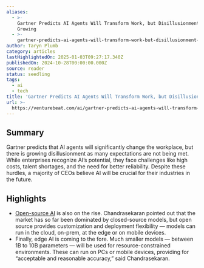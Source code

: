 ```yaml
---
aliases:
  - >-
    Gartner Predicts AI Agents Will Transform Work, but Disillusionment Is
    Growing
  - >-
    gartner-predicts-ai-agents-will-transform-work-but-disillusionment-is-growing
author: Taryn Plumb
category: articles
lastHighlightedOn: 2025-01-03T09:27:17.340Z
publishedOn: 2024-10-28T00:00:00.000Z
source: reader
status: seedling
tags:
  - ai
  - tech
title: 'Gartner Predicts AI Agents Will Transform Work, but Disillusionment Is Growing'
url: >-
  https://venturebeat.com/ai/gartner-predicts-ai-agents-will-transform-work-but-disillusionment-is-growing/
---
```

## Summary

Gartner predicts that AI agents will significantly change the workplace, but there is growing disillusionment as many expectations are not being met. While enterprises recognize AI’s potential, they face challenges like high costs, talent shortages, and the need for better reliability. Despite these hurdles, a majority of CEOs believe AI will be crucial for their industries in the future.

## Highlights

- [Open-source AI](https://venturebeat.com/ai/enterprise-ai-adoption-surges-as-organizations-shift-from-experimentation-to-implementation/) is also on the rise. Chandrasekaran pointed out that the market has so far been dominated by closed-source models, but open source provides customization and deployment flexibility — models can run in the cloud, on-prem, at the edge or on mobile devices.
- Finally, edge AI is coming to the fore. Much smaller models — between 1B to 10B parameters — will be used for resource-constrained environments. These can run on PCs or mobile devices, providing for “acceptable and reasonable accuracy,” said Chandrasekaran.
